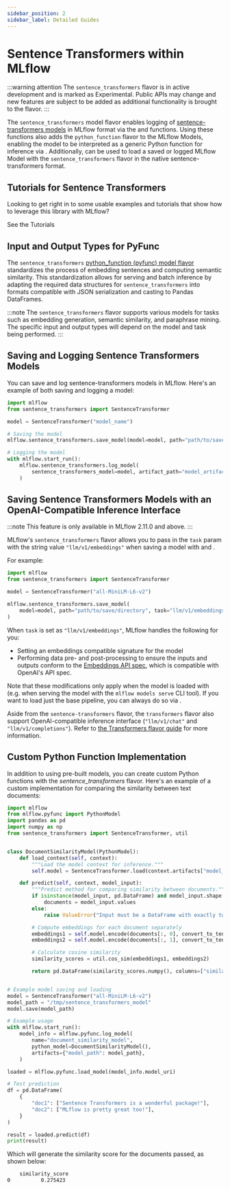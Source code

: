 ```yaml
---
sidebar_position: 2
sidebar_label: Detailed Guides
---
```



# Sentence Transformers within MLflow

:::warning attention
The `sentence_transformers` flavor is in active development and is marked as Experimental. Public APIs may change and new features are
subject to be added as additional functionality is brought to the flavor.
:::

The `sentence_transformers` model flavor enables logging of
[sentence-transformers models](https://www.sbert.net) in MLflow format via
the <APILink fn="mlflow.sentence_transformers.save_model" /> and <APILink fn="mlflow.sentence_transformers.log_model" /> functions. Using these
functions also adds the `python_function` flavor to the MLflow Models, enabling the model to be
interpreted as a generic Python function for inference via <APILink fn="mlflow.pyfunc.load_model" />.
Additionally, <APILink fn="mlflow.sentence_transformers.load_model" /> can be used to load a saved or logged MLflow
Model with the `sentence_transformers` flavor in the native sentence-transformers format.

## Tutorials for Sentence Transformers

Looking to get right in to some usable examples and tutorials that show how to leverage this library with MLflow?

<Link className="button button--primary" to="/llms/sentence-transformers#getting-started-with-the-mlflow-sentence-transformers-flavor-tutorials-and-guides">
  <span>See the Tutorials</span>
</Link>

## Input and Output Types for PyFunc

The `sentence_transformers` [python_function (pyfunc) model flavor](/model#pyfunc-model-flavor) standardizes
the process of embedding sentences and computing semantic similarity. This standardization allows for serving
and batch inference by adapting the required data structures for `sentence_transformers` into formats compatible with JSON serialization and casting to Pandas DataFrames.

:::note
The `sentence_transformers` flavor supports various models for tasks such as embedding generation, semantic similarity, and paraphrase mining. The specific input and output types will depend on the model and task being performed.
:::

## Saving and Logging Sentence Transformers Models

You can save and log sentence-transformers models in MLflow. Here's an example of both saving and logging a model:

```Python
import mlflow
from sentence_transformers import SentenceTransformer

model = SentenceTransformer("model_name")

# Saving the model
mlflow.sentence_transformers.save_model(model=model, path="path/to/save/directory")

# Logging the model
with mlflow.start_run():
    mlflow.sentence_transformers.log_model(
        sentence_transformers_model=model, artifact_path="model_artifact_path"
    )
```

## Saving Sentence Transformers Models with an OpenAI-Compatible Inference Interface

:::note
This feature is only available in MLflow 2.11.0 and above.
:::

MLflow's `sentence_transformers` flavor allows you to pass in the `task` param with the string value `"llm/v1/embeddings"`
when saving a model with <APILink fn="mlflow.sentence_transformers.save_model" /> and <APILink fn="mlflow.sentence_transformers.log_model" />.

For example:

```python
import mlflow
from sentence_transformers import SentenceTransformer

model = SentenceTransformer("all-MiniLM-L6-v2")

mlflow.sentence_transformers.save_model(
    model=model, path="path/to/save/directory", task="llm/v1/embeddings"
)
```

When `task` is set as `"llm/v1/embeddings"`, MLflow handles the following for you:

- Setting an embeddings compatible signature for the model
- Performing data pre- and post-processing to ensure the inputs and outputs conform to
  the [Embeddings API spec](/llms/deployments/#embeddings),
  which is compatible with OpenAI's API spec.

Note that these modifications only apply when the model is loaded with <APILink fn="mlflow.pyfunc.load_model" /> (e.g. when
serving the model with the `mlflow models serve` CLI tool). If you want to load just the base pipeline, you can
always do so via <APILink fn="mlflow.sentence_transformers.load_model" />.

Aside from the `sentence-transformers` flavor, the `transformers` flavor also support OpenAI-compatible inference interface (`"llm/v1/chat"` and `"llm/v1/completions"`). Refer to
[the Transformers flavor guide](/llms/transformers/tutorials/conversational/pyfunc-chat-model) for more information.

## Custom Python Function Implementation

In addition to using pre-built models, you can create custom Python functions with the _sentence_transformers_ flavor. Here's an example of a custom
implementation for comparing the similarity between text documents:

```python
import mlflow
from mlflow.pyfunc import PythonModel
import pandas as pd
import numpy as np
from sentence_transformers import SentenceTransformer, util


class DocumentSimilarityModel(PythonModel):
    def load_context(self, context):
        """Load the model context for inference."""
        self.model = SentenceTransformer.load(context.artifacts["model_path"])

    def predict(self, context, model_input):
        """Predict method for comparing similarity between documents."""
        if isinstance(model_input, pd.DataFrame) and model_input.shape[1] == 2:
            documents = model_input.values
        else:
            raise ValueError("Input must be a DataFrame with exactly two columns.")

        # Compute embeddings for each document separately
        embeddings1 = self.model.encode(documents[:, 0], convert_to_tensor=True)
        embeddings2 = self.model.encode(documents[:, 1], convert_to_tensor=True)

        # Calculate cosine similarity
        similarity_scores = util.cos_sim(embeddings1, embeddings2)

        return pd.DataFrame(similarity_scores.numpy(), columns=["similarity_score"])


# Example model saving and loading
model = SentenceTransformer("all-MiniLM-L6-v2")
model_path = "/tmp/sentence_transformers_model"
model.save(model_path)

# Example usage
with mlflow.start_run():
    model_info = mlflow.pyfunc.log_model(
        name="document_similarity_model",
        python_model=DocumentSimilarityModel(),
        artifacts={"model_path": model_path},
    )

loaded = mlflow.pyfunc.load_model(model_info.model_uri)

# Test prediction
df = pd.DataFrame(
    {
        "doc1": ["Sentence Transformers is a wonderful package!"],
        "doc2": ["MLflow is pretty great too!"],
    }
)

result = loaded.predict(df)
print(result)
```

Which will generate the similarity score for the documents passed, as shown below:

```bash
    similarity_score
0          0.275423
```
